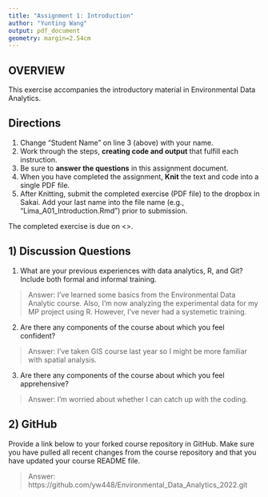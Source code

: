 ```yaml
---
title: "Assignment 1: Introduction"
author: "Yunting Wang"
output: pdf_document
geometry: margin=2.54cm
---
```


## OVERVIEW

This exercise accompanies the introductory material in Environmental Data Analytics. 

## Directions
1. Change "Student Name" on line 3 (above) with your name.
3. Work through the steps, **creating code and output** that fulfill each instruction.
4. Be sure to **answer the questions** in this assignment document.
6. When you have completed the assignment, **Knit** the text and code into a single PDF file.
8. After Knitting, submit the completed exercise (PDF file) to the dropbox in Sakai. Add your last name into the file name (e.g., "Lima_A01_Introduction.Rmd") prior to submission.

The completed exercise is due on <>.

## 1) Discussion Questions

1. What are your previous experiences with data analytics, R, and Git? Include both formal and informal training.

> Answer: I've learned some basics from the Environmental Data Analytic course. Also, I'm now analyzing the experimental data for my MP project using R. However, I've never had a systemetic training.

2. Are there any components of the course about which you feel confident?

> Answer: I've taken GIS course last year so I might be more familiar with spatial analysis.

3. Are there any components of the course about which you feel apprehensive?

> Answer: I'm worried about whether I can catch up with the coding.


## 2) GitHub

Provide a link below to your forked course repository in GitHub. Make sure you have pulled all recent changes from the course repository  and that you have updated your course README file. 

> Answer: https://github.com/yw448/Environmental_Data_Analytics_2022.git


